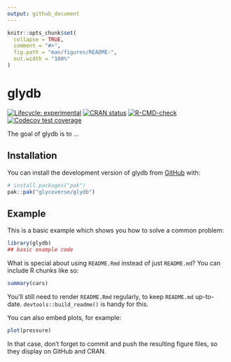 ```yaml
---
output: github_document
---
```


<!-- README.md is generated from README.Rmd. Please edit that file -->

```r
knitr::opts_chunk$set(
  collapse = TRUE,
  comment = "#>",
  fig.path = "man/figures/README-",
  out.width = "100%"
)
```

# glydb

<!-- badges: start -->
[![Lifecycle: experimental](https://img.shields.io/badge/lifecycle-experimental-orange.svg)](https://lifecycle.r-lib.org/articles/stages.html#experimental)
[![CRAN status](https://www.r-pkg.org/badges/version/glydb)](https://CRAN.R-project.org/package=glydb)
[![R-CMD-check](https://github.com/glycoverse/glydb/actions/workflows/R-CMD-check.yaml/badge.svg)](https://github.com/glycoverse/glydb/actions/workflows/R-CMD-check.yaml)
[![Codecov test coverage](https://codecov.io/gh/glycoverse/glydb/graph/badge.svg)](https://app.codecov.io/gh/glycoverse/glydb)
<!-- badges: end -->

The goal of glydb is to ...

## Installation

You can install the development version of glydb from [GitHub](https://github.com/) with:

``` r
# install.packages("pak")
pak::pak("glycoverse/glydb")
```

## Example

This is a basic example which shows you how to solve a common problem:

```r
library(glydb)
## basic example code
```

What is special about using `README.Rmd` instead of just `README.md`? You can include R chunks like so:

```r
summary(cars)
```

You'll still need to render `README.Rmd` regularly, to keep `README.md` up-to-date. `devtools::build_readme()` is handy for this.

You can also embed plots, for example:

```r
plot(pressure)
```

In that case, don't forget to commit and push the resulting figure files, so they display on GitHub and CRAN.
